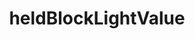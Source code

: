 ---
title: heldBlockLightValue
description: heldBlockLightValue
sidebar:
  label: heldBlockLightValue
  order: 1
  badge:
    text: Outdated
    variant: caution
---